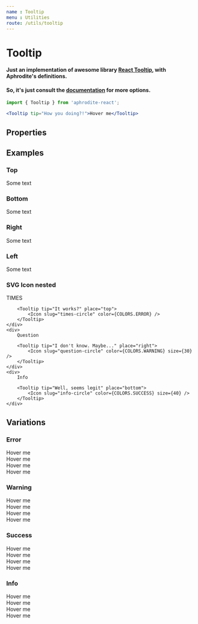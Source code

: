 ```yaml
---
name : Tooltip
menu : Utilities
route: /utils/tooltip
---
```



# Tooltip
#### Just an implementation of awesome library [**React Tooltip**](https://github.com/wwayne/react-tooltip), with Aphrodite's definitions.
#### So, it's just consult the [documentation](https://github.com/wwayne/react-tooltip) for more options.
```jsx
import { Tooltip } from 'aphrodite-react';

<Tooltip tip="How you doing?!">Hover me</Tooltip>
```

## Properties
<Props of={Tooltip} />

## Examples

### Top
<Playground>
    <Tooltip tip="Placed at top of relative element/word, if fits to screen" place="top">Some text</Tooltip>
</Playground>

### Bottom
<Playground>
    <Tooltip tip="Placed at bottom of wrapped element" place="bottom">Some text</Tooltip>
</Playground>

### Right
<Playground>
    <Tooltip tip="At the right, if fits to screen" place="right">Some text</Tooltip>
</Playground>

### Left
<Playground>
    <Tooltip tip="At the left, if fits to screen" place="left">Some text</Tooltip>
</Playground>

### SVG Icon nested
<Playground>
    <div>
        TIMES

        <Tooltip tip="It works?" place="top">
            <Icon slug="times-circle" color={COLORS.ERROR} />
        </Tooltip>
    </div>
    <div>
        Question

        <Tooltip tip="I don't know. Maybe..." place="right">
            <Icon slug="question-circle" color={COLORS.WARNING} size={30} />
        </Tooltip>
    </div>
    <div>
        Info

        <Tooltip tip="Well, seems legit" place="bottom">
            <Icon slug="info-circle" color={COLORS.SUCCESS} size={40} />
        </Tooltip>
    </div>
</Playground>


## Variations

### Error
<Playground>
    <div>
        <Tooltip tip="Error tooltip text" type="error">Hover me</Tooltip>
    </div>
    <div>
        <Tooltip tip="Error tooltip text" type="error" place="left">Hover me</Tooltip>
    </div>
    <div>
        <Tooltip tip="Error tooltip text" type="error" place="right">Hover me</Tooltip>
    </div>
    <div>
        <Tooltip tip="Error tooltip text" type="error" place="bottom">Hover me</Tooltip>
    </div>
</Playground>

### Warning
<Playground>
    <div>
        <Tooltip tip="Warning tooltip text" type="warning">Hover me</Tooltip>
    </div>
    <div>
        <Tooltip tip="Warning tooltip text" type="warning" place="left">Hover me</Tooltip>
    </div>
    <div>
        <Tooltip tip="Warning tooltip text" type="warning" place="right">Hover me</Tooltip>
    </div>
    <div>
        <Tooltip tip="Warning tooltip text" type="warning" place="bottom">Hover me</Tooltip>
    </div>
</Playground>

### Success
<Playground>
    <div>
        <Tooltip tip="Success tooltip text" type="success">Hover me</Tooltip>
    </div>
    <div>
        <Tooltip tip="Success tooltip text" type="success" place="left">Hover me</Tooltip>
    </div>
    <div>
        <Tooltip tip="Success tooltip text" type="success" place="right">Hover me</Tooltip>
    </div>
    <div>
        <Tooltip tip="Success tooltip text" type="success" place="bottom">Hover me</Tooltip>
    </div>
</Playground>

### Info
<Playground>
    <div>
        <Tooltip tip="Info tooltip text" type="info">Hover me</Tooltip>
    </div>
    <div>
        <Tooltip tip="Info tooltip text" type="info" place="left">Hover me</Tooltip>
    </div>
    <div>
        <Tooltip tip="Info tooltip text" type="info" place="right">Hover me</Tooltip>
    </div>
    <div>
        <Tooltip tip="Info tooltip text" type="info" place="bottom">Hover me</Tooltip>
    </div>
</Playground>
